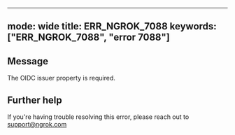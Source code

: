 
---
mode: wide
title: ERR_NGROK_7088
keywords: ["ERR_NGROK_7088", "error 7088"]
---

## Message
The OIDC issuer property is required.




## Further help
If you're having trouble resolving this error, please reach out to [support@ngrok.com](mailto:support@ngrok.com?subject=Help%20with%20ERR_NGROK_7088)

